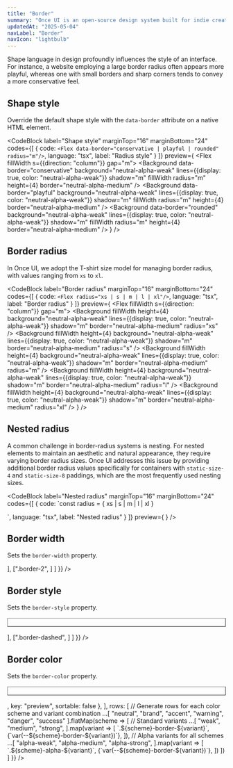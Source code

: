 ```yaml
---
title: "Border"
summary: "Once UI is an open-source design system built for indie creators, small teams, and startups to fuel the next generation of web applications."
updatedAt: "2025-05-04"
navLabel: "Border"
navIcon: "lightbulb"
---
```


Shape language in design profoundly influences the style of an interface. For instance, a website employing a large border radius often appears more playful, whereas one with small borders and sharp corners tends to convey a more conservative feel.

## Shape style

Override the default shape style with the `data-border` attribute on a native HTML element.

<CodeBlock
  label="Shape style"
  marginTop="16"
  marginBottom="24"
  codes={[
    {
      code: `<Flex data-border="conservative | playful | rounded" radius="m"/>`,
      language: "tsx",
      label: "Radius style"
    }
  ]}
  preview={
    <Flex fillWidth s={{direction: "column"}} gap="m">
      <Background
        data-border="conservative"
        background="neutral-alpha-weak"
        lines={{display: true, color: "neutral-alpha-weak"}}
        shadow="m"
        fillWidth
        radius="m"
        height={4}
        border="neutral-alpha-medium"
      />
      <Background
        data-border="playful"
        background="neutral-alpha-weak"
        lines={{display: true, color: "neutral-alpha-weak"}}
        shadow="m"
        fillWidth
        radius="m"
        height={4}
        border="neutral-alpha-medium"
      />
      <Background
        data-border="rounded"
        background="neutral-alpha-weak"
        lines={{display: true, color: "neutral-alpha-weak"}}
        shadow="m"
        fillWidth
        radius="m"
        height={4}
        border="neutral-alpha-medium"
      />
    </Flex>
  }
/>

## Border radius

In Once UI, we adopt the T-shirt size model for managing border radius, with values ranging from `xs` to `xl`.

<CodeBlock
  label="Border radius"
  marginTop="16"
  marginBottom="24"
  codes={[
    {
      code: `<Flex radius="xs | s | m | l | xl"/>`,
      language: "tsx",
      label: "Border radius"
    }
  ]}
  preview={
    <Flex fillWidth s={{direction: "column"}} gap="m">
      <Background
        fillWidth
        height={4}
        background="neutral-alpha-weak"
        lines={{display: true, color: "neutral-alpha-weak"}}
        shadow="m"
        border="neutral-alpha-medium"
        radius="xs"
      />
      <Background
        fillWidth
        height={4}
        background="neutral-alpha-weak"
        lines={{display: true, color: "neutral-alpha-weak"}}
        shadow="m"
        border="neutral-alpha-medium"
        radius="s"
      />
      <Background
        fillWidth
        height={4}
        background="neutral-alpha-weak"
        lines={{display: true, color: "neutral-alpha-weak"}}
        shadow="m"
        border="neutral-alpha-medium"
        radius="m"
      />
      <Background
        fillWidth
        height={4}
        background="neutral-alpha-weak"
        lines={{display: true, color: "neutral-alpha-weak"}}
        shadow="m"
        border="neutral-alpha-medium"
        radius="l"
      />
      <Background
        fillWidth
        height={4}
        background="neutral-alpha-weak"
        lines={{display: true, color: "neutral-alpha-weak"}}
        shadow="m"
        border="neutral-alpha-medium"
        radius="xl"
      />
    </Flex>
  }
/>

## Nested radius

A common challenge in border-radius systems is nesting. For nested elements to maintain an aesthetic and natural appearance, they require varying border radius sizes. Once UI addresses this issue by providing additional border radius values specifically for containers with `static-size-4` and `static-size-8` paddings, which are the most frequently used nesting sizes.

<CodeBlock
  label="Nested radius"
  marginTop="16"
  marginBottom="24"
  codes={[
    {
      code:
`const radius = { xs | s | m | l | xl }

<Flex radius="{radius}-8">
    <Flex radius="{radius}-4">
      <Flex radius="{radius}"/>
    </Flex>
</Flex>`,
      language: "tsx",
      label: "Nested radius"
    }
  ]}
  preview={
    <Flex fillWidth s={{direction: "column"}} gap="m">
      <Flex fillWidth padding="8" shadow="m" border="neutral-strong" radius="xs-8">
        <Flex fillWidth padding="4" border="neutral-strong" radius="xs-4">
          <Background
            fillWidth
            height={4}
            background="neutral-alpha-weak"
            lines={{display: true, color: "neutral-alpha-weak"}}
            shadow="m"
            border="neutral-alpha-medium"
            radius="xs"
          />
        </Flex>
      </Flex>
      <Flex fillWidth padding="8" shadow="m" border="neutral-strong" radius="s-8">
        <Flex fillWidth padding="4" border="neutral-strong" radius="s-4">
          <Background
            fillWidth
            height={4}
            background="neutral-alpha-weak"
            lines={{display: true, color: "neutral-alpha-weak"}}
            shadow="m"
            border="neutral-alpha-medium"
            radius="s"
          />
        </Flex>
      </Flex>
      <Flex fillWidth padding="8" shadow="m" border="neutral-strong" radius="m-8">
        <Flex fillWidth padding="4" border="neutral-strong" radius="m-4">
          <Background
            fillWidth
            height={4}
            background="neutral-alpha-weak"
            lines={{display: true, color: "neutral-alpha-weak"}}
            shadow="m"
            border="neutral-alpha-medium"
            radius="m"
          />
        </Flex>
      </Flex>
      <Flex fillWidth padding="8" shadow="m" border="neutral-strong" radius="l-8">
        <Flex fillWidth padding="4" border="neutral-strong" radius="l-4">
          <Background
            fillWidth
            height={4}
            background="neutral-alpha-weak"
            lines={{display: true, color: "neutral-alpha-weak"}}
            shadow="m"
            border="neutral-alpha-medium"
            radius="l"
          />
        </Flex>
      </Flex>
      <Flex fillWidth padding="8" shadow="m" border="neutral-strong" radius="xl-8">
        <Flex fillWidth padding="4" border="neutral-strong" radius="xl-4">
          <Background
            fillWidth
            height={4}
            background="neutral-alpha-weak"
            lines={{display: true, color: "neutral-alpha-weak"}}
            shadow="m"
            border="neutral-alpha-medium"
            radius="xl"
          />
        </Flex>
      </Flex>
    </Flex>
  }
/>

## Border width

Sets the `border-width` property.

<Table
  marginTop="16"
  marginBottom="24"
  data={{
    headers: [
      { content: "Class", key: "class-1", sortable: false },
      { content: "Preview", key: "preview-1", sortable: false },
    ],
    rows: [
      [".border-1", <Flex width="64" height="20" border="neutral-strong" radius="xs"/>],
      [".border-2", <Flex width="64" height="20" border="neutral-strong" borderWidth="2" radius="xs"/>]
    ]
  }}
/>

## Border style

Sets the `border-style` property.

<Table
  marginTop="16"
  marginBottom="24"
  data={{
    headers: [
      { content: "Class", key: "class-2", sortable: false },
      { content: "Preview", key: "preview-2", sortable: false },
    ],
    rows: [
      [".border-solid", <Flex width="64" height="20" border="neutral-strong" radius="xs"/>],
      [".border-dashed", <Flex width="64" height="20" border="neutral-strong" borderStyle="dashed" radius="xs"/>]
    ]
  }}
/>

## Border color

Sets the `border-color` property.

<Table
  marginTop="16"
  marginBottom="24"
  data={{
    headers: [
      { content: "Class", key: "class-3", sortable: false },
      { content: "Value", key: "value", sortable: false },
      { content: <Row gap="8" key="header-icons"><Icon padding="2" name="dark" size="xs"/><Icon padding="2" name="light" size="xs"/></Row>, key: "preview", sortable: false },
    ],
    rows: [
      // Generate rows for each color scheme and variant combination
      ...[
        "neutral",
        "brand",
        "accent",
        "warning",
        "danger",
        "success"
      ].flatMap(scheme => [
        // Standard variants
        ...[
          "weak",
          "medium",
          "strong",
        ].map(variant => [
          `.${scheme}-border-${variant}`,
          <InlineCode key={`${scheme}-border-${variant}-code`}>{`var(--${scheme}-border-${variant})`}</InlineCode>,
          <Row gap="8" key={`${scheme}-border-${variant}-preview`}>
            <Flex data-theme="dark" background="neutral-alpha-weak" border={`${scheme}-${variant}`} radius="xs" width="20" height="20"/>
            <Flex data-theme="light" background="neutral-alpha-weak" border={`${scheme}-${variant}`} radius="xs" width="20" height="20"/>
          </Row>
        ]),
        // Alpha variants for all schemes
        ...[
          "alpha-weak",
          "alpha-medium",
          "alpha-strong",
        ].map(variant => [
          `.${scheme}-alpha-${variant}`,
          <InlineCode key={`${scheme}-alpha-${variant}-code`}>{`var(--${scheme}-border-${variant})`}</InlineCode>,
          <Row gap="8" key={`${scheme}-alpha-${variant}-preview`}>
            <Flex data-theme="dark"  background="neutral-alpha-weak" border={`${scheme}-${variant}`} radius="xs" width="20" height="20"/>
            <Flex data-theme="light" background="neutral-alpha-weak" border={`${scheme}-${variant}`} radius="xs" width="20" height="20"/>
          </Row>
        ])
      ])
    ]
  }}
/>